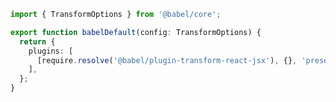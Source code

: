 ```ts
import { TransformOptions } from '@babel/core';

export function babelDefault(config: TransformOptions) {
  return {
    plugins: [
      [require.resolve('@babel/plugin-transform-react-jsx'), {}, 'preset'],
    ],
  };
}
```
